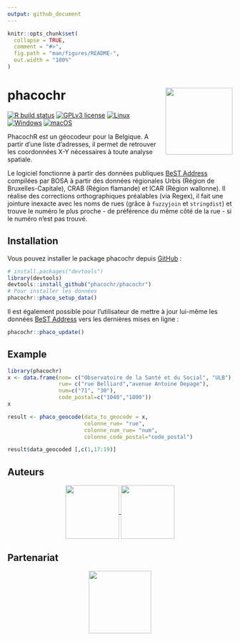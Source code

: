 ```yaml
---
output: github_document
---
```



```r
knitr::opts_chunk$set(
  collapse = TRUE,
  comment = "#>",
  fig.path = "man/figures/README-",
  out.width = "100%"
)
```

# phacochr <img src="man/figures/logo_phacoch-R_1.png" align="right" height = 150/>

<!-- badges: start -->
[![R build status](https://github.com/GuangchuangYu/badger/workflows/R-CMD-check/badge.svg)](https://github.com/GuangchuangYu/badger/actions)
[![GPLv3 license](https://img.shields.io/badge/License-GPLv3-blue.svg)](https://github.com/phacochr/phacochr/blob/main/LICENSE)
[![Linux](https://svgshare.com/i/Zhy.svg)](https://svgshare.com/i/Zhy.svg)
[![Windows](https://svgshare.com/i/ZhY.svg)](https://svgshare.com/i/ZhY.svg)
[![macOS](https://svgshare.com/i/ZjP.svg)](https://svgshare.com/i/ZjP.svg)

<!-- badges: end -->

PhacochR est un géocodeur pour la Belgique. A partir d'une liste d'adresses, il permet de retrouver les coordonnées X-Y nécessaires à toute analyse spatiale. 

Le logiciel fonctionne à partir des données publiques [BeST Address](https://opendata.bosa.be/) compilées par BOSA à partir des données régionales Urbis (Région de Bruxelles-Capitale), CRAB (Région flamande) et ICAR (Région wallonne).
Il réalise des corrections orthographiques préalables (via Regex), il fait une jointure inexacte avec les noms de rues (grâce à `fuzzyjoin` et `stringdist`) et trouve le numéro le plus proche - de préférence du même côté de la rue - si le numéro n'est pas trouvé.


## Installation

Vous pouvez installer le package phacochr depuis [GitHub](https://github.com/) :

``` r
# install.packages("devtools")
library(devtools)
devtools::install_github("phacochr/phacochr")
# Pour installer les données
phacochr::phaco_setup_data()
```

Il est également possible pour l'utilisateur de mettre à jour lui-même les données [BeST Address](https://opendata.bosa.be/) vers les dernières mises en ligne :

``` r
phacochr::phaco_update()
```

## Example


```r
library(phacochr)
x <- data.frame(nom= c("Observatoire de la Santé et du Social", "ULB"),
                rue= c("rue Belliard","avenue Antoine Depage"),
                num=c("71", "30"),
                code_postal=c("1040","1000"))
x
```

```r
result <- phaco_geocode(data_to_geocode = x,
                        colonne_rue= "rue",
                        colonne_num_rue= "num",
                        colonne_code_postal="code_postal")

result$data_geocoded [,c(1,17:19)]
```


## Auteurs
<center>
<a href="https://www.ccc-ggc.brussels/fr/observatbru/accueil">
<img src="man/figures/logo_observatoire_sante_social.png" align="center" height = 120/>
</a>
<a href="https://cartulb.ulb.be/">
<img src="man/figures/logo_ulb_igeat.png" align="center" height = 120/>
</a>
</center>
## Partenariat
<center>
<a href="https://opendata.bosa.be/">
<img src="man/figures/bosa.png" align="center" height = 140/>
</a>
</center>

